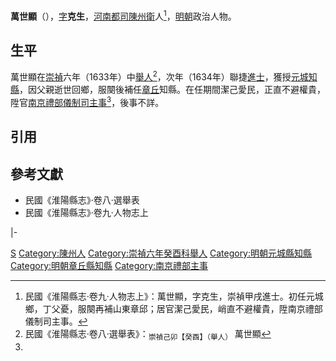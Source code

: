 '''萬世顯'''（{{bd|16世紀||17世紀}}），[[表字|字]]'''克生'''，[[河南都指揮使司|河南都司]][[陳州衛|陳州衛]]人<ref name=djs>民國《淮陽縣志·卷九·人物志上》：萬世顯，字克生，崇禎甲戌進士。初任元城鄉，丁父憂，服闋再補山東章邱；居官潔己愛民，峭直不避權貴，陞南京禮部儀制司主事。</ref>，[[明朝|明朝]]政治人物。

==生平==
萬世顯在[[崇禎|崇禎]]六年（1633年）中[[舉人|舉人]]<ref>民國《淮陽縣志·卷八·選舉表》：<sub>崇禎己卯【癸酉】（舉人）</sub> 萬世顯</ref>，次年（1634年）聯捷[[進士|進士]]，獲授[[元城縣|元城]][[知縣|知縣]]，因父親逝世回鄉，服闋後補任[[章丘縣|章丘]]知縣。在任期間潔己愛民，正直不避權貴，陞官[[南京六部|南京禮部]][[儀制司|儀制司]][[主事|主事]]<ref name=djs/>，後事不詳。

==引用==
{{reflist}}

==參考文獻==
*民國《淮陽縣志》·卷八·選舉表
*民國《淮陽縣志》·卷九·人物志上

{{start box}}
{{s-off}}
{{s-before|[[劉昌_(天啓進士)|劉昌]]}}
{{s-title|明朝元城縣知縣|1634年}}
{{s-after|[[許頴|許頴]]}}
|-
{{s-before|[[余爵|余爵]]}}
{{s-title|明朝章丘縣知縣|1637年－1641年}}
{{s-after|[[張可選|張可選]]}}
{{end box}}

{{崇禎七年甲戌科殿試金榜}}

[[Category:萬姓|S]]
[[Category:陳州人|Category:陳州人]]
[[Category:崇禎六年癸酉科舉人|Category:崇禎六年癸酉科舉人]]
[[Category:明朝元城縣知縣|Category:明朝元城縣知縣]]
[[Category:明朝章丘縣知縣|Category:明朝章丘縣知縣]]
[[Category:南京禮部主事|Category:南京禮部主事]]